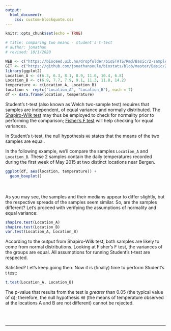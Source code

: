 ```yaml
---
output:
  html_document:
    css: custom-blockquote.css
---
```


```r
knitr::opts_chunk$set(echo = TRUE)

# title: comparing two means - student's t-test
# author: jonathan
# revised: 10/1/2020

WEB <- c("https://bioceed.uib.no/dropfolder/bioSTATS/Rmd/Basic/2-sample/student.html")
GIT <- c("https://github.com/jonathansoule/biostats/blob/master/Basic/2-sample/student.Rmd")
library(ggplot2)
Location_A <- c(6.3, 6.3, 8.1, 8.9, 11.6, 10.4, 6.8)
Location_B <- c(6.9, 7.7, 7.9, 9.1, 11.3, 11.8, 14.2)
temperature <- c(Location_A, Location_B)
location <- rep(c("Location_A", "Location_B"), each = 7)
df <- data.frame(location, temperature)
```
Student’s t-test (also known as Welch two-sample test) requires that samples are independent, of equal variance and normally distributed. The [Shapiro-Wilk test](http://biostats.w.uib.no/test-for-normality-shapiro-wilks-test/){target="_blank"} may thus be employed to check for normality prior to performing the comparison; [Fisher’s F test](http://biostats.w.uib.no/1-comparing-two-variances/){target="_blank"} will help checking for equal variances.

In Student’s t-test, the null hypothesis `H0` states that the means of the two samples are equal.

In the following example, we’ll compare the samples `Location_A` and `Location_B`. These 2 samples contain the daily temperatures recorded during the first week of May 2015 at two distinct locations near Bergen. 
```r
ggplot(df, aes(location, temperature)) +
  geom_boxplot()
```
<br /><br />
As you may see, the samples and their medians appear to differ slightly, but the respective spreads of the samples seem similar. So, are the samples different? Let’s proceed with verifying the assumptions of normality and equal variance:
```r
shapiro.test(Location_A)
shapiro.test(Location_B)
var.test(Location_A, Location_B)
```
According to the output from Shapiro-Wilk test, both samples are likely to come from normal distributions. Looking at Fisher’s F test, the variances of the groups are equal. All assumptions for running Student’s t-test are respected.

Satisfied? Let’s keep going then. Now it is (finally) time to perform Student’s t test:
```r
t.test(Location_A, Location_B)
```
The p-value that results from the test is *greater* than 0.05 (the typical value of α); therefore, the null hypothesis `H0` (the means of temperature observed at the locations A and B are not different) cannot be rejected.



<br/><br/>

***
<!-- UNCOMMENT TO ACTIVATE
Get the Rmarkdown file corresponding to this page on [GitHub](`r GIT`){target="_blank"}.
-->
